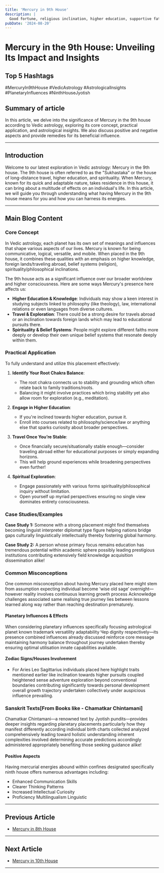 ```yaml
---
title: 'Mercury in 9th House'
description: |
  Good fortune, religious inclination, higher education, supportive father.
pubDate: '2024-08-20'
---
```


# Mercury in the 9th House: Unveiling Its Impact and Insights

## Top 5 Hashtags
#MercuryIn9thHouse #VedicAstrology #AstrologicalInsights #PlanetaryInfluences #NinthHouseJyotish

## Summary of article
In this article, we delve into the significance of Mercury in the 9th house according to Vedic astrology, exploring its core concept, practical application, and astrological insights. We also discuss positive and negative aspects and provide remedies for its beneficial influence.

---

## Introduction
Welcome to our latest exploration in Vedic astrology: Mercury in the 9th house. The 9th house is often referred to as the "Sukhastaka" or the house of long-distance travel, higher education, and spirituality. When Mercury, known for its quick and adaptable nature, takes residence in this house, it can bring about a multitude of effects on an individual's life. In this article, we will guide you through understanding what having Mercury in the 9th house means for you and how you can harness its energies.

---

## Main Blog Content

### Core Concept
In Vedic astrology, each planet has its own set of meanings and influences that shape various aspects of our lives. Mercury is known for being communicative, logical, versatile, and mobile. When placed in the 9th house, it combines these qualities with an emphasis on higher knowledge, foreign lands/traveling abroad, belief systems (religion), spirituality/philosophical inclinations.

The 9th house acts as a significant influence over our broader worldview and higher consciousness. Here are some ways Mercury's presence here affects us:

- **Higher Education & Knowledge**: Individuals may show a keen interest in studying subjects linked to philosophy (like theology), law, international relations or even languages from diverse cultures.
- **Travel & Exploration**: There could be a strong desire for travels abroad or an inclination towards foreign lands which may lead to educational pursuits there.
- **Spirituality & Belief Systems**: People might explore different faiths more deeply or develop their own unique belief systems that resonate deeply within them.
  
### Practical Application
To fully understand and utilize this placement effectively:

1. **Identify Your Root Chakra Balance**:
   - The root chakra connects us to stability and grounding which often relate back to family traditions/roots.
   - Balancing it might involve practices which bring stability yet also allow room for exploration (e.g., meditation).

2. **Engage in Higher Education**:
   - If you're inclined towards higher education, pursue it.
   - Enroll into courses related to philosophy/science/law or anything else that sparks curiosity about broader perspectives.

3. **Travel Once You’re Stable**:
    - Once financially secure/situationally stable enough—consider traveling abroad either for educational purposes or simply expanding horizons.
    - This will help ground experiences while broadening perspectives even further!

4. **Spiritual Exploration**:
    - Engage passionately with various forms spirituality/philosophical inquiry without limitation.
    - Open yourself up myriad perspectives ensuring no single view dominates entirety consciousness.


### Case Studies/Examples

**Case Study 1:** 
Someone with a strong placement might find themselves becoming linguist interpreter diplomat type figure helping nations bridge gaps culturally linguistically intellectually thereby fostering global harmony.


**Case Study 2:** 
A person whose primary focus remains education has tremendous potential within academic sphere possibly leading prestigious institutions contributing extensively field knowledge acquisition dissemination alike!


### Common Misconceptions
One common misconception about having Mercury placed here might stem from assumption expecting individual become ‘wise old sage’ overnight—however reality involves continuous learning growth process Acknowledge challenges associated same realising true journey lies between lessons learned along way rather than reaching destination prematurely.


#### Planetary Influences & Effects 

When considering planetary influences specifically focusing astrological planet known trademark versatility adaptability Чер dignity respectively—its presence combined influences already discussed reinforce core message maintaining harmony balance throughout journey undertaken thereby ensuring optimal utilisation innate capabilities available.


#### Zodiac Signs/Houses Involvement 

* For Aries Leo Sagittarius individuals placed here highlight traits mentioned earlier like inclination towards higher pursuits coupled heightened sense adventure exploration beyond conventional boundaries contributing significantly towards personal development overall growth trajectory undertaken collectively under auspicious influence prevailing.


### Sanskrit Texts[From Books like - Chamatkar Chintamani] 


Chamatkar Chintamani—a renowned text by Jyotish pundits—provides deeper insights regarding planetary placements particularly how they manifest differently according individual birth charts collected analyzed comprehensively leading toward holistic understanding inherent complexities involved determining accurate predictions accordingly administered appropriately benefiting those seeking guidance alike!


#### Positive Aspects 

Having mercurial energies abound within confines designated specifically ninth house offers numerous advantages including:

* Enhanced Communication Skills 
* Clearer Thinking Patterns 
* Increased Intellectual Curiosity 
* Proficiency Multilingualism Linguistic
---

## Previous Article
- [Mercury in 8th House](/blogs-md/0604_Mercury_in_Houses/060408_Mercury_in_8th_House.mdx)

---

## Next Article
- [Mercury in 10th House](/blogs-md/0604_Mercury_in_Houses/060410_Mercury_in_10th_House.mdx)

---
